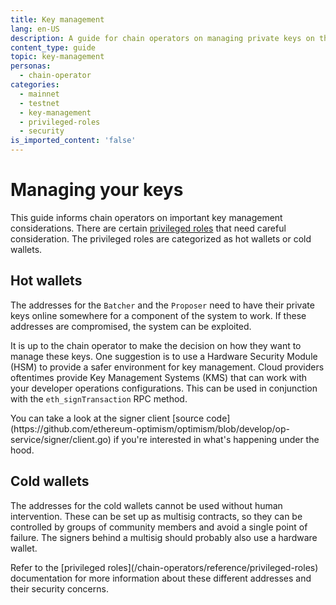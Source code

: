 ```yaml
---
title: Key management
lang: en-US
description: A guide for chain operators on managing private keys on their chain, covering hot and cold wallets, and the use of an HSM.
content_type: guide
topic: key-management
personas:
  - chain-operator
categories:
  - mainnet
  - testnet
  - key-management
  - privileged-roles
  - security
is_imported_content: 'false'
---
```



# Managing your keys

This guide informs chain operators on important key management considerations. 
There are certain [privileged roles](/chain-operators/reference/privileged-roles) that 
need careful consideration. The privileged roles are categorized as hot wallets
or cold wallets.

## Hot wallets

The addresses for the `Batcher` and the `Proposer` need to have their private 
keys online somewhere for a component of the system to work. If these addresses
are compromised, the system can be exploited.

It is up to the chain operator to make the decision on how they want to manage
these keys. One suggestion is to use a Hardware Security Module (HSM) to provide
a safer environment for key management. Cloud providers oftentimes provide 
Key Management Systems (KMS) that can work with your developer operations 
configurations. This can be used in conjunction with the `eth_signTransaction`
RPC method.

<Callout type="info">
  You can take a look at the signer client [source code](https://github.com/ethereum-optimism/optimism/blob/develop/op-service/signer/client.go)
  if you're interested in what's happening under the hood.
</Callout>

## Cold wallets 

The addresses for the cold wallets cannot be used without human intervention. 
These can be set up as multisig contracts, so they can be controlled by groups 
of community members and avoid a single point of failure. The signers behind a
multisig should probably also use a hardware wallet. 

<Callout type="info">
  Refer to the [privileged roles](/chain-operators/reference/privileged-roles) documentation
  for more information about these different addresses and their security concerns.
</Callout>
